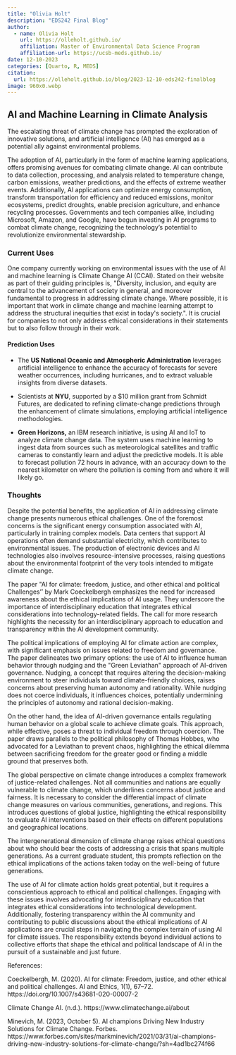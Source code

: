```yaml
---
title: "Olivia Holt"
description: "EDS242 Final Blog"
author: 
  - name: Olivia Holt
    url: https://olleholt.github.io/
    affiliation: Master of Environmental Data Science Program
    affiliation-url: https://ucsb-meds.github.io/
date: 12-10-2023
categories: [Quarto, R, MEDS]
citation:
  url: https://olleholt.github.io/blog/2023-12-10-eds242-finalblog
image: 960x0.webp
---
```


## AI and Machine Learning in Climate Analysis

The escalating threat of climate change has prompted the exploration of innovative solutions, and artificial intelligence (AI) has emerged as a potential ally against environmental problems.

The adoption of AI, particularly in the form of machine learning applications, offers promising avenues for combating climate change. AI can contribute to data collection, processing, and analysis related to temperature change, carbon emissions, weather predictions, and the effects of extreme weather events. Additionally, AI applications can optimize energy consumption, transform transportation for efficiency and reduced emissions, monitor ecosystems, predict droughts, enable precision agriculture, and enhance recycling processes. Governments and tech companies alike, including Microsoft, Amazon, and Google, have begun investing in AI programs to combat climate change, recognizing the technology's potential to revolutionize environmental stewardship.

### Current Uses

One company currently working on environmental issues with the use of AI and machine learning is Climate Change AI (CCAI). Stated on their website as part of their guiding principles is, \"Diversity, inclusion, and equity are central to the advancement of society in general, and moreover fundamental to progress in addressing climate change. Where possible, it is important that work in climate change and machine learning attempt to address the structural inequities that exist in today\'s society.\". It is crucial for companies to not only address ethical considerations in their statements but to also follow through in their work.

#### Prediction Uses

-   The **US National Oceanic and Atmospheric Administration** leverages artificial intelligence to enhance the accuracy of forecasts for severe weather occurrences, including hurricanes, and to extract valuable insights from diverse datasets.

-   Scientists at **NYU**, supported by a \$10 million grant from Schmidt Futures, are dedicated to refining climate-change predictions through the enhancement of climate simulations, employing artificial intelligence methodologies.

-   **Green Horizons,** an IBM research initiative, is using AI and IoT to analyze climate change data. The system uses machine learning to ingest data from sources such as meteorological satellites and traffic cameras to constantly learn and adjust the predictive models. It is able to forecast pollution 72 hours in advance, with an accuracy down to the nearest kilometer on where the pollution is coming from and where it will likely go.

### Thoughts

Despite the potential benefits, the application of AI in addressing climate change presents numerous ethical challenges. One of the foremost concerns is the significant energy consumption associated with AI, particularly in training complex models. Data centers that support AI operations often demand substantial electricity, which contributes to environmental issues. The production of electronic devices and AI technologies also involves resource-intensive processes, raising questions about the environmental footprint of the very tools intended to mitigate climate change.

The paper \"AI for climate: freedom, justice, and other ethical and political Challenges'' by Mark Coeckelbergh emphasizes the need for increased awareness about the ethical implications of AI usage. They underscore the importance of interdisciplinary education that integrates ethical considerations into technology-related fields. The call for more research highlights the necessity for an interdisciplinary approach to education and transparency within the AI development community.

The political implications of employing AI for climate action are complex, with significant emphasis on issues related to freedom and governance. The paper delineates two primary options: the use of AI to influence human behavior through nudging and the \"Green Leviathan\" approach of AI-driven governance. Nudging, a concept that requires altering the decision-making environment to steer individuals toward climate-friendly choices, raises concerns about preserving human autonomy and rationality. While nudging does not coerce individuals, it influences choices, potentially undermining the principles of autonomy and rational decision-making.

On the other hand, the idea of AI-driven governance entails regulating human behavior on a global scale to achieve climate goals. This approach, while effective, poses a threat to individual freedom through coercion. The paper draws parallels to the political philosophy of Thomas Hobbes, who advocated for a Leviathan to prevent chaos, highlighting the ethical dilemma between sacrificing freedom for the greater good or finding a middle ground that preserves both.

The global perspective on climate change introduces a complex framework of justice-related challenges. Not all communities and nations are equally vulnerable to climate change, which underlines concerns about justice and fairness. It is necessary to consider the differential impact of climate change measures on various communities, generations, and regions. This introduces questions of global justice, highlighting the ethical responsibility to evaluate AI interventions based on their effects on different populations and geographical locations.

The intergenerational dimension of climate change raises ethical questions about who should bear the costs of addressing a crisis that spans multiple generations. As a current graduate student, this prompts reflection on the ethical implications of the actions taken today on the well-being of future generations.

The use of AI for climate action holds great potential, but it requires a conscientious approach to ethical and political challenges. Engaging with these issues involves advocating for interdisciplinary education that integrates ethical considerations into technological development. Additionally, fostering transparency within the AI community and contributing to public discussions about the ethical implications of AI applications are crucial steps in navigating the complex terrain of using AI for climate issues. The responsibility extends beyond individual actions to collective efforts that shape the ethical and political landscape of AI in the pursuit of a sustainable and just future.

References:

Coeckelbergh, M. (2020). AI for climate: Freedom, justice, and other ethical and political challenges. AI and Ethics, 1(1), 67--72. https://doi.org/10.1007/s43681-020-00007-2

Climate Change AI. (n.d.). https://www.climatechange.ai/about

Minevich, M. (2023, October 5). AI champions Driving New Industry Solutions for Climate Change. Forbes. https://www.forbes.com/sites/markminevich/2021/03/31/ai-champions-driving-new-industry-solutions-for-climate-change/?sh=4ad1bc274f66
